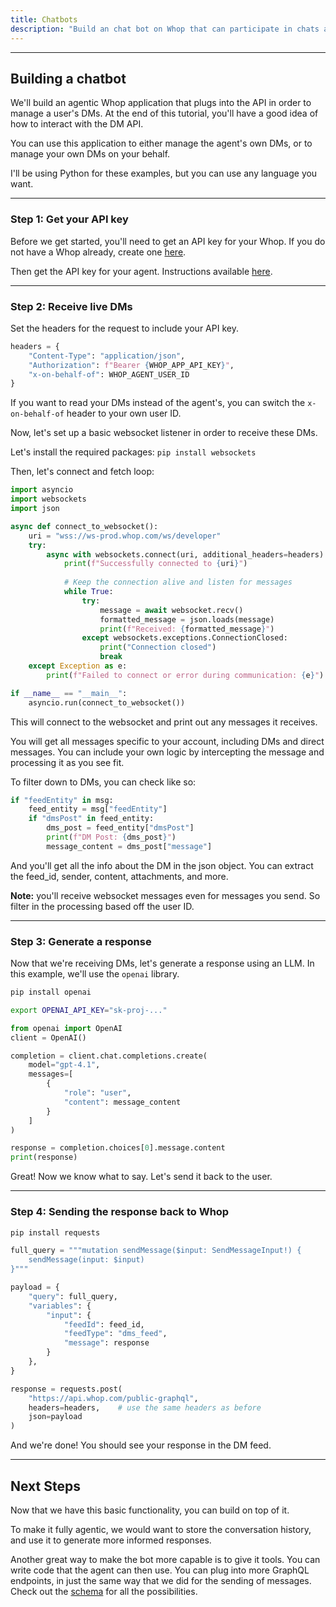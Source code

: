 ```yaml
---
title: Chatbots
description: "Build an chat bot on Whop that can participate in chats and forums."
---
```


---

## Building a chatbot

We'll build an agentic Whop application that plugs into the API in order to manage a user's DMs. At the end of this tutorial, you'll have a good idea of how to interact with the DM API.

You can use this application to either manage the agent's own DMs, or to manage your own DMs on your behalf.

I'll be using Python for these examples, but you can use any language you want.

---

### **Step 1: Get your API key**

Before we get started, you'll need to get an API key for your Whop. If you do not have a Whop already, create one [here](https://whop.com/new/).

Then get the API key for your agent. Instructions available [here](/instructions/get-api-key).

---

### **Step 2: Receive live DMs**

Set the headers for the request to include your API key.

```python
headers = {
    "Content-Type": "application/json",
    "Authorization": f"Bearer {WHOP_APP_API_KEY}",
    "x-on-behalf-of": WHOP_AGENT_USER_ID
}
```

If you want to read your DMs instead of the agent's, you can switch the `x-on-behalf-of` header to your own user ID.

Now, let's set up a basic websocket listener in order to receive these DMs.

Let's install the required packages: `pip install websockets`

Then, let's connect and fetch loop:

```python
import asyncio
import websockets
import json

async def connect_to_websocket():
    uri = "wss://ws-prod.whop.com/ws/developer"
    try:
        async with websockets.connect(uri, additional_headers=headers) as websocket:
            print(f"Successfully connected to {uri}")
            
            # Keep the connection alive and listen for messages
            while True:
                try:
                    message = await websocket.recv()
                    formatted_message = json.loads(message)
                    print(f"Received: {formatted_message}")
                except websockets.exceptions.ConnectionClosed:
                    print("Connection closed")
                    break
    except Exception as e:
        print(f"Failed to connect or error during communication: {e}")

if __name__ == "__main__":
    asyncio.run(connect_to_websocket())
```

This will connect to the websocket and print out any messages it receives.

You will get all messages specific to your account, including DMs and direct messages. You can include your own logic by intercepting the message and processing it as you see fit.

To filter down to DMs, you can check like so:

```python
if "feedEntity" in msg:
    feed_entity = msg["feedEntity"]
    if "dmsPost" in feed_entity:
        dms_post = feed_entity["dmsPost"]
        print(f"DM Post: {dms_post}")
        message_content = dms_post["message"]
```

And you'll get all the info about the DM in the json object. You can extract the feed_id, sender, content, attachments, and more.

**Note:** you'll receive websocket messages even for messages you send. So filter in the processing based off the user ID.

---

### **Step 3: Generate a response**

Now that we're receiving DMs, let's generate a response using an LLM. In this example, we'll use the `openai` library.

```bash
pip install openai
```

```bash
export OPENAI_API_KEY="sk-proj-..."
```

```python
from openai import OpenAI
client = OpenAI()

completion = client.chat.completions.create(
    model="gpt-4.1",
    messages=[
        {
            "role": "user",
            "content": message_content
        }
    ]
)

response = completion.choices[0].message.content
print(response)
```

Great! Now we know what to say. Let's send it back to the user.

---

### **Step 4: Sending the response back to Whop**

```bash
pip install requests
```

```python
full_query = """mutation sendMessage($input: SendMessageInput!) {
	sendMessage(input: $input)
}"""

payload = {
    "query": full_query,
    "variables": {
        "input": {
            "feedId": feed_id,
            "feedType": "dms_feed",
            "message": response
        }
    },
}

response = requests.post(
    "https://api.whop.com/public-graphql", 
    headers=headers,    # use the same headers as before
    json=payload
)
```

And we're done! You should see your response in the DM feed.

---

## Next Steps

Now that we have this basic functionality, you can build on top of it.

To make it fully agentic, we would want to store the conversation history, and use it to generate more informed responses.

Another great way to make the bot more capable is to give it tools. You can write code that the agent can then use. You can plug into more GraphQL endpoints, in just the same way that we did for the sending of messages. Check out the [schema](/api-reference/graphql/schema) for all the possibilities.
